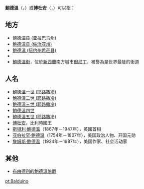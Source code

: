 {{Update|time=2021-10-31T05:41:09+00:00}}
'''鮑德溫'''（{{lang-en|'''Baldwin'''}}，{{lang-nl|'''Boudewijn'''}}）或'''博杜安'''（{{lang-fr|'''Baudouin'''}}，{{lang-de|'''Balduin'''}}）可以指：

==地方==
* [[鲍德温县_(亚拉巴马州)|鲍德温县 (亚拉巴马州)]]
* [[鲍德温县_(佐治亚州)|鲍德温县 (佐治亚州)]]
* [[鲍德温_(纽约州希芒县)|鲍德温 (纽约州希芒县)]]
* {{le|鲍德温 (纽约州拿骚县)|Baldwin, Nassau County, New York}}
* [[鮑德溫街|鮑德溫街]]，位於[[新西蘭|新西蘭]]南方城市[[但尼丁|但尼丁]]，被譽為是世界最陡的街道

==人名==
* [[鮑德溫一世_(耶路撒冷)|鮑德溫一世 (耶路撒冷)]]
* [[鮑德溫二世_(耶路撒冷)|鮑德溫二世 (耶路撒冷)]]
* [[鲍德温三世_(耶路撒冷)|鲍德温三世 (耶路撒冷)]]
* [[鮑德溫四世|鮑德溫四世]]
* [[鮑德溫五世_(耶路撒冷)|鮑德溫五世 (耶路撒冷)]]
* [[博杜安_(比利时国王)|博杜安]]，比利時國王
* [[斯坦利·鮑德溫|斯坦利·鮑德溫]]（1867年－1947年），英國首相
* [[亚伯拉罕·鲍德温|亚伯拉罕·鲍德温]]（1754年－1807年），美国政治人物、开国元勋
* [[詹姆斯·鲍德温|詹姆斯·鲍德温]]（1924年－1987年），美国作家、社会活动家

==其他==
* [[布由德利的鮑德溫伯爵|布由德利的鮑德溫伯爵]]

{{disambig|P|Cat=三字译名消歧义}}

[[pt:Balduíno|pt:Balduíno]]